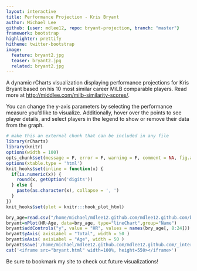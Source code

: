```yaml
---
layout: interactive
title: Performance Projection - Kris Bryant
author: Michael Lee
github: {user: mdlee12, repo: bryant-projection, branch: "master"}
framework: bootstrap
highlighter: prettify
hitheme: twitter-bootstrap
image:
  feature: bryant2.jpg
  teaser: bryant2.jpg
  related: bryant2.jpg
---
```


A dynamic rCharts visualization displaying performance projections for Kris Bryant based on his 10 most similar career MiLB comparable players. Read more at <http://middlee.com/milb-similarity-scores/>.

You can change the y-axis parameters by selecting the performance measure you'd like to visualize. Additionally, hover over the points to see player details, and select players in the legend to show or remove their data from the graph.


```r
# make this an external chunk that can be included in any file
library(rCharts)
library(knitr)
options(width = 100)
opts_chunk$set(message = F, error = F, warning = F, comment = NA, fig.align = 'center', tidy = F, fig.path = "/home/michael/mdlee12.github.com/mdlee12.github.com/_interactives/_figures/")
options(xtable.type = 'html')
knit_hooks$set(inline = function(x) {
  if(is.numeric(x)) {
    round(x, getOption('digits'))
  } else {
    paste(as.character(x), collapse = ', ')
  }
})
knit_hooks$set(plot = knitr:::hook_plot_html)
```

```r
bry_age=read.csv("/home/michael/mdlee12.github.com/mdlee12.github.com/bry_age.csv")
bryant=nPlot(HR~Age, data=bry_age, type="lineChart",group="Name")
bryant$addControls("y", value = "HR", values = names(bry_age[, 8:24]))
bryant$yAxis( axisLabel = "Total", width = 50 )
bryant$xAxis( axisLabel = "Age", width = 50 )
bryant$save('/home/michael/mdlee12.github.com/mdlee12.github.com/_interactives/_figures/bryant.html', cdn = TRUE)
cat('<iframe src="bryant.html" width=100%, height=550></iframe>')
```


Be sure to bookmark my site to check out future visualizations!
